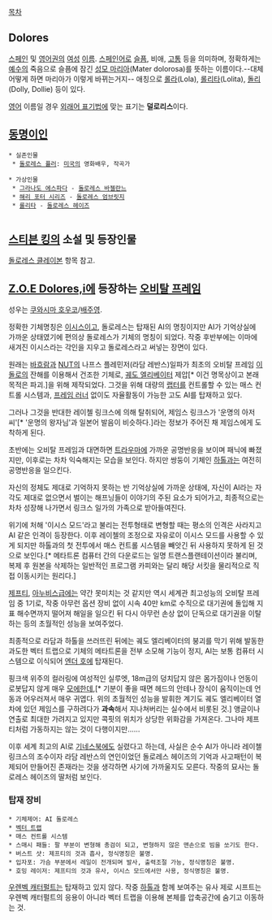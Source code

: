 [[목차]]
== Dolores ==
[[스페인]] 및 [[영어]]권의 [[여성]] [[이름]]. [[스페인어]]로 [[슬픔]], 비애, [[고통]] 등을 의미하며, 정확하게는 [[예수]]의 죽음으로 슬픔에 잠긴 [[성모 마리아]](Mater dolorosa)를 뜻하는 이름이다.--대체 어떻게 하면 마리아가 이렇게 바뀌는거지-- 애칭으로 [[롤라]](Lola), [[롤리타]](Lolita), [[돌리]](Dolly, Dollie) 등이 있다.

[[영어]] 이름일 경우 [[외래어 표기법]]에 맞는 표기는 '''덜로리스'''이다.

== [[동명이인]] ==
 * 실존인물
  * [[돌로레스 퓰러]]: [[미국]]의 영화배우, 작곡가

 * 가상인물
  * [[그라나도 에스파다]] - [[돌로레스 바젤란느]]
  * [[해리 포터 시리즈]] - [[돌로레스 엄브릿지]]
  * [[롤리타]] - [[돌로레스 헤이즈]]
  
== [[스티븐 킹]]의 소설 및 등장인물 ==
[[돌로레스 클레이본]] 항목 참고.

== [[Z.O.E Dolores,i]]에 등장하는 [[오비탈 프레임]] ==
성우는 [[쿠와시마 호우코]]/[[배주영]].

정확한 기체명칭은 [[이시스]]이고, 돌로레스는 탑재된 AI의 명칭이지만 AI가 기억상실에 가까운 상태였기에 편의상 돌로레스가 기체의 명칭이 되었다. 작중 후반부에는 이마에 새겨진 이시스라는 각인을 지우고 돌로레스라고 써넣는 장면이 있다.

원래는 [[바흐람]]과 [[NUT]]의 나프스 플레민저(라담 레반스)일파가 최초의 오비탈 프레임 [[이돌로]]의 잔해를 이용해서 건조한 기체로, [[궤도 엘리베이터]] 제압[* 이건 명목상이고 본래 목적은 파괴.]을 위해 제작되었다. 그것을 위해 대량의 [[랩터]]를 컨트롤할 수 있는 매스 컨트롤 시스템과, [[프레임 러너]] 없이도 자율활동이 가능한 고도 AI를 탑재하고 있다.

그러나 그것을 반대한 레이첼 링크스에 의해 탈취되어, 제임스 링크스가 '운명의 아저씨'[* '운명의 왕자님'과 일본어 발음이 비슷하다.]라는 정보가 주어진 채 제임스에게 도착하게 된다.

초반에는 오비탈 프레임과 대면하면 [[트라우마]]에 가까운 공명반응을 보이며 패닉에 빠졌지만, 이후로는 차차 익숙해지는 모습을 보인다. 하지만 쌍둥이 기체인 [[하톨]]과는 여전히 공명반응을 일으킨다.

자신의 정체도 제대로 기억하지 못하는 반 기억상실에 가까운 상태에, 자신이 AI라는 자각도 제대로 없으면서 벌이는 해프닝들이 이야기의 주된 요소가 되어가고, 최종적으로는 차차 성장해 나가면서 링크스 일가의 가족으로 받아들여진다.

위기에 처해 '이시스 모드'라고 불리는 전투형태로 변형할 때는 평소의 인격은 사라지고 AI 같은 인격이 등장한다. 이후 레이첼의 조정으로 자유로이 이시스 모드를 사용할 수 있게 되지만  하톨과의 첫 전투에서 매스 컨트롤 시스템을 빼앗긴 뒤 사용하지 못하게 된 것으로 보인다.[* 메타트론 컴퓨터 간의 다운로드는 일명 트랜스플랜테이션이라 불리며, 복제 후 원본을 삭제하는 일반적인 프로그램 카피와는 달리 해당 서킷을 물리적으로 직접 이동시키는 원리다.]

[[제프티]], [[아누비스]]급에는 약간 못미치는 것 같지만 역시 세계관 최고성능의 오비탈 프레임 중 1기로, 작중 아무런 옵션 장비 없이 시속 40만 km로 수직으로 대기권에 돌입해 지표 해수면까지 떨어져 해일을 일으킨 뒤 다시 아무런 손상 없이 단독으로 대기권을 이탈하는 등의 초월적인 성능을 보여주었다.

최종적으로 라담과 하톨을 쓰러뜨린 뒤에는 궤도 엘리베이터의 붕괴를 막기 위해 발동한 과도한 벡터 트랩으로 기체의 메타트론을 전부 소모해 기능이 정지, AI는 보통 컴퓨터 시스템으로 이식되어 [[엔더 호]]에 탑재된다.

핑크색 위주의 컬러링에 여성적인 실루엣, 18m급의 덩치답지 않은 몸가짐이나 언동이 로봇답지 않게 매우 [[모에]]한데,[* 기분이 좋을 때면 헤드의 안테나 장식이 움직이는데 언동과 어우러져서 매우 귀엽다. 위의 초월적인 성능을 발휘한 계기도 궤도 엘리베이터 열차에 있던 제임스를 구하려다가 '''과속'''해서 지나쳐버리는 실수에서 비롯된 것.] 앵글이나 연출로 최대한 가려지고 있지만 콕핏의 위치가 상당한 위화감을 가져온다. 그나마 제프티처럼 가동하지는 않는 것이 다행이지만......

이후 세계 최고의 AI로 [[기네스북]]에도 실렸다고 하는데, 사실은 순수 AI가 아니라 레이첼 링크스의 조수이자 라담 레반스의 연인이었던 돌로레스 헤이즈의 기억과 사고패턴이 복제되어 만들어진 존재라는 것을 생각하면 사기에 가까울지도 모른다. 작중의 묘사는 돌로레스 헤이즈의 딸처럼 보인다.

=== 탑재 장비 ===
 * 기체제어: AI 돌로레스
 * [[벡터 트랩]]
 * 매스 컨트롤 시스템
 * 스매시 패들: 팔 부분이 변형해 총검이 되고, 변형하지 않은 맨손으로 빔을 쏘기도 한다.
 * 버스트 샷: 제프티의 것과 흡사, 정식명칭은 불명.
 * 입자포: 가슴 부분에서 레일이 전개되며 발사, 출력조절 가능, 정식명칭은 불명.
 * 호밍 레이저: 제프티의 것과 유사, 이시스 모드에서만 사용, 정식명칭은 불명.

[[우렌벡 캐터펄트]]는 탑재하고 있지 않다. 작중 [[하톨]]과 함께 보여주는 유사 제로 시프트는 우렌벡 캐터펄트의 응용이 아니라 벡터 트랩을 이용해 본체를 압축공간에 숨기고 이동하는 것.
